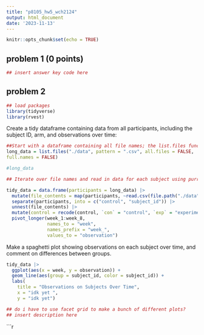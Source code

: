 ```yaml
---
title: "p8105_hw5_wch2124"
output: html_document
date: '2023-11-13'
---
```


```r
knitr::opts_chunk$set(echo = TRUE)
```

## problem 1 (0 points)
```r
## insert answer key code here 
```

## problem 2 

```r
## load packages 
library(tidyverse)
library(rvest)
```

Create a tidy dataframe containing data from all participants, including the subject ID, arm, and observations over time:

```r
##Start with a dataframe containing all file names; the list.files function will help
long_data = list.files("./data", pattern = ".csv", all.files = FALSE, 
full.names = FALSE)

#long_data
```

```r
## Iterate over file names and read in data for each subject using purrr::map and saving the result as a new variable in the dataframe and Tidy the result; manipulate file names to include control arm and subject ID, make sure weekly observations are “tidy”, and do any other tidying that’s necessary

tidy_data = data.frame(participants = long_data) |> 
  mutate(file_contents = map(participants, ~read.csv(file.path("./data", .)))) |>  
  separate(participants, into = c("control", "subject_id")) |>  
  unnest(file_contents) |> 
  mutate(control = recode(control, `con` = "control", `exp` = "experiment")) |> 
  pivot_longer(week_1:week_8,
               names_to = "week",
               names_prefix = "week_",
               values_to = "observation")
```

Make a spaghetti plot showing observations on each subject over time, and comment on differences between groups.

```r
tidy_data |> 
  ggplot(aes(x = week, y = observation)) +
  geom_line(aes(group = subject_id, color = subject_id)) +
  labs(
    title = "Observations on Subjects Over Time",
    x = "idk yet ",
    y = "idk yet")

## do i have to use facet grid to make a bunch of different plots?
## insert description here 
```



```r
